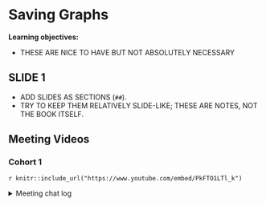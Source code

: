 # Saving Graphs

**Learning objectives:**

- THESE ARE NICE TO HAVE BUT NOT ABSOLUTELY NECESSARY

## SLIDE 1 {-}

- ADD SLIDES AS SECTIONS (`##`).
- TRY TO KEEP THEM RELATIVELY SLIDE-LIKE; THESE ARE NOTES, NOT THE BOOK ITSELF.

## Meeting Videos {-}

### Cohort 1 {-}

`r knitr::include_url("https://www.youtube.com/embed/PkFTO1LTl_k")`

<details>
<summary> Meeting chat log </summary>

```
00:16:48	Lydia Gibson:	I think Sigma is another newer external editor
00:21:34	Lydia Gibson:	Very cool
00:21:58	Lydia Gibson:	Oh, I misspelled Figma* earlier
00:28:20	Lydia Gibson:	Not sure
00:28:22	Lydia Gibson:	lol
00:34:33	Lydia Gibson:	Nice!
```
</details>
